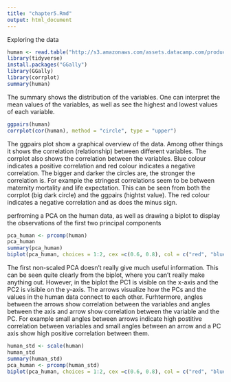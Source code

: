 ```yaml
---
title: "chapter5.Rmd"
output: html_document
---
```

Exploring the data
```r
human <- read.table("http://s3.amazonaws.com/assets.datacamp.com/production/course_2218/datasets/human2.txt", sep = ",", header = TRUE)
library(tidyverse)
install.packages("GGally")
library(GGally)
library(corrplot)
summary(human)
```
The summary shows the distribution of the variables. One can interpret the mean values of the variables, as well as see the highest and lowest values of each variable.

```r
ggpairs(human)
corrplot(cor(human), method = "circle", type = "upper")
```
The ggpairs plot show a graphical overview of the data. Among other things it shows the correlation (relationship) between different variables. The corrplot also shows the correlation between the variables. Blue colour indicates a positive correlation and red colour indicates a negative correlation. The bigger and darker the circles are, the stronger the correlation is.
For example the stringest correlations seem to be between maternity mortality and life expectation. This can be seen from both the corrplot (big dark circle) and the ggpairs (hightst value). The red colour indicates a negative correlation and as does the minus sign.

perfroming a PCA on the human data, as well as drawing a biplot to display the observations of the first two principal components
```r
pca_human <- prcomp(human)
pca_human
summary(pca_human)
biplot(pca_human, choices = 1:2, cex =c(0.6, 0.8), col = c("red", "blue"))
```
The first non-scaled PCA doesn't really give much useful information. This can be seen quite clearly from the biplot, where you can't really make anything out. However, in the biplot the PC1 is visible on the x-axis and the PC2 is visible on the y-axis. The arrows visualize how the PCs and the values in the human data connect to each other. Furhtermore, angles between the arrows show correlation between the variables and angles between the axis and arrow show correlation between the variable and the PC. For example small angles between arrows indicate high postitive correlation between variables and small angles between an arrow and a PC axis show high positive correlation between them.
```r
human_std <- scale(human)
human_std
summary(human_std)
pca_human <- prcomp(human_std)
biplot(pca_human, choices = 1:2, cex =c(0.6, 0.8), col = c("red", "blue"))
```